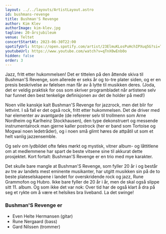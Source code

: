 ```yaml
---
layout: ../../layouts/ArtistLayout.astro
id: bushmans-revenge
title: Bushman'S Revenge
author: Kim Klev
authorImage: kim-klev.jpg
tagline: 20-årsjubileum
venue: Teltet
concertStartAt: 2023-06-30T22:00
spotifyUrl: https://open.spotify.com/artist/23ElmuKLosPuHchIPXuq5G?si=Tf_YkhnOR369nyD0bWB6gA
youtubeUrl: https://www.youtube.com/watch?v=qTnX0wEnb0o
hidden: false
order: 3
---
```


Jazz, fritt etter hukommelsen! Det er tittelen på den åttende skiva til Bushman'S Revenge, som allerede er seks år og to-tre plater siden, og er en presis beskrivelse av følelsen man får av å lytte til musikken deres. (Joda, det er veldig praktisk for oss som skriver programbladet når artistene selv har funnet den best tenkelige definisjonen av det de holder på med!)

Noen ville kanskje kalt Bushman'S Revenge for jazzrock, men det blir for lettvint. I så fall er det også rock, fritt etter hukommelsen. Det de driver med har elementer av avantgarde (de refererer selv til trollmenn som Arne Nordheim og Karlheinz Stockhausen), den type dekonstruert og messende instrumentalrock man gjerne kaller postrock (her er band som Tortoise og Mogwai noen ledetråder), og i noen små glimt høres de attpåtil ut som et helt vanlig jazzensemble.

Og selv om lydbildet ofte føles mørkt og mystisk, vitner album- og låttitlene om at medlemmene har spart de beste vitsene sine til akkurat dette prosjektet. Kort fortalt: Bushman'S Revenge er en trio med mye karakter.

Det skulle bare mangle at Bushman'S Revenge, som fyller 20 år i og består av tre av landets mest eminente musikanter, har utgitt musikken sin på de to beste plateselskapene i landet for overskridende rock og jazz, Rune Grammofon og Hubro. Ikke bare fyller de 20 år i år, men de skal også slippe sitt 11. album. Og som ikke det var nok: Over tid har de også klart å dra på seg et rykte om å være et helsikes bra liveband. La det swinge!

### Bushman'S Revenge er

- Even Helte Hermansen (gitar)
- Rune Nergaard (bass)
- Gard Nilssen (trommer)
